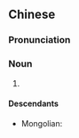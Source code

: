 {{also|粉条子}}
==Chinese==
{{zh-forms|s=粉条子|type=21}}

===Pronunciation===
{{zh-pron
|m=fěntiáozi
|cat=n
}}

===Noun===
{{zh-noun}}

# {{non-gloss definition|Colloquial name for {{zh-l|粉條}}.}}

====Descendants====
* Mongolian: {{l|mn|пүнтүүз}}